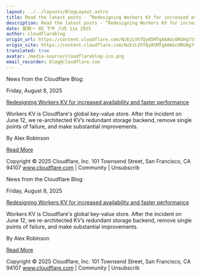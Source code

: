 ```yaml
---
layout: ../../layouts/BlogLayout.astro
title: Read the latest posts - ”Redesigning Workers KV for increased availability and faster performance”
description: Read the latest posts - ”Redesigning Workers KV for increased availability and faster performance”
date: 星期一 05 下午 八月 11o 2025
author: cloudflareblog
origin_url: https://content.cloudflare.com/NzEzLVhTQy05MTgAAAGcORGHg7tmFGRlFJtP3LxUPRPI_BZNwNxfYq9sHA2x6kkNYVJzOJyvwn4qXcl44Ce4GsfyZfY=
origin_site: https://content.cloudflare.com/NzEzLVhTQy05MTgAAAGcORGHg7tmFGRlFJtP3LxUPRPI_BZNwNxfYq9sHA2x6kkNYVJzOJyvwn4qXcl44Ce4GsfyZfY=
translated: true
avatar: /media-source/cloudflareblog-ico.png
email_recorder: blog@cloudflare.com
---
```



<Reference client:only="react" title="Read the latest posts - ”Redesigning Workers KV for increased availability and faster performance”" url="https://content.cloudflare.com/NzEzLVhTQy05MTgAAAGcORGHg7tmFGRlFJtP3LxUPRPI_BZNwNxfYq9sHA2x6kkNYVJzOJyvwn4qXcl44Ce4GsfyZfY=" />

<Detail client:only="react">
	News from the Cloudflare Blog:

Friday, August 8, 2025

[Redesigning Workers KV for increased availability and faster performance](https://content.cloudflare.com/NzEzLVhTQy05MTgAAAGcORGHg7tmFGRlFJtP3LxUPRPI_BZNwNxfYq9sHA2x6kkNYVJzOJyvwn4qXcl44Ce4GsfyZfY=)

Workers KV is Cloudflare's global key-value store. After the incident on June 12, we re-architected KV’s redundant storage backend, remove single points of failure, and make substantial improvements.

By Alex Robinson

[Read More](https://content.cloudflare.com/NzEzLVhTQy05MTgAAAGcORGHg7tmFGRlFJtP3LxUPRPI_BZNwNxfYq9sHA2x6kkNYVJzOJyvwn4qXcl44Ce4GsfyZfY=)

Copyright © 2025 Cloudflare, Inc. 101 Townsend Street, San Francisco, CA 94107 www.cloudflare.com | Community | Unsubscrib
</Detail>

News from the Cloudflare Blog:

Friday, August 8, 2025

[Redesigning Workers KV for increased availability and faster performance](https://content.cloudflare.com/NzEzLVhTQy05MTgAAAGcORGHg7tmFGRlFJtP3LxUPRPI_BZNwNxfYq9sHA2x6kkNYVJzOJyvwn4qXcl44Ce4GsfyZfY=)

Workers KV is Cloudflare's global key-value store. After the incident on June 12, we re-architected KV’s redundant storage backend, remove single points of failure, and make substantial improvements.

By Alex Robinson

[Read More](https://content.cloudflare.com/NzEzLVhTQy05MTgAAAGcORGHg7tmFGRlFJtP3LxUPRPI_BZNwNxfYq9sHA2x6kkNYVJzOJyvwn4qXcl44Ce4GsfyZfY=)

Copyright © 2025 Cloudflare, Inc. 101 Townsend Street, San Francisco, CA 94107 www.cloudflare.com | Community | Unsubscrib


